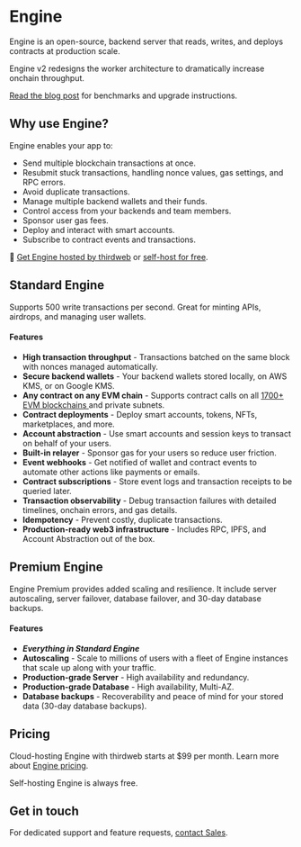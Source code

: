 
# Engine

Engine is an open-source, backend server that reads, writes, and deploys contracts at production scale.

<Callout variant='info' title="Engine v2 in public beta">

Engine v2 redesigns the worker architecture to dramatically increase onchain throughput.

[Read the blog post](https://blog.thirdweb.com/changelog/engine-v2-public-beta/) for benchmarks and upgrade instructions.

</Callout>

## Why use Engine?

Engine enables your app to:

- Send multiple blockchain transactions at once.
- Resubmit stuck transactions, handling nonce values, gas settings, and RPC errors.
- Avoid duplicate transactions.
- Manage multiple backend wallets and their funds.
- Control access from your backends and team members.
- Sponsor user gas fees.
- Deploy and interact with smart accounts.
- Subscribe to contract events and transactions.

🚀 [Get Engine hosted by thirdweb](https://thirdweb.com/dashboard/engine?requestCloudHosted) or [self-host for free](/engine/self-host).

<DocImage
	src={OverviewImage}
	alt="Engine overview"
	className="max-w-[500px] mx-auto"
/>

<OpenSourceCard title="Engine" href="https://github.com/thirdweb-dev/engine" />

## Standard Engine

Supports 500 write transactions per second. Great for minting APIs, airdrops, and managing user wallets.

#### Features

- <strong>High transaction throughput</strong> - Transactions batched on the same
  block with nonces managed automatically.
- <strong>Secure backend wallets</strong> - Your backend wallets stored locally,
  on AWS KMS, or on Google KMS.
- <strong>Any contract on any EVM chain</strong> - Supports contract calls on all <a href="https://thirdweb.com/chainlist">
  	1700+ EVM blockchains
  </a> and private subnets.
- <strong>Contract deployments</strong> - Deploy smart accounts, tokens, NFTs, marketplaces,
  and more.
- <strong>Account abstraction</strong> - Use smart accounts and session keys to transact
  on behalf of your users.
- <strong>Built-in relayer</strong> - Sponsor gas for your users so reduce user friction.
- <strong>Event webhooks</strong> - Get notified of wallet and contract events to
  automate other actions like payments or emails.
- <strong>Contract subscriptions</strong> - Store event logs and transaction receipts
  to be queried later.
- <strong>Transaction observability</strong> - Debug transaction failures with detailed
  timelines, onchain errors, and gas details.
- <strong>Idempotency</strong> - Prevent costly, duplicate transactions.
- <strong>Production-ready web3 infrastructure</strong> - Includes RPC, IPFS, and
  Account Abstraction out of the box.

## Premium Engine

Engine Premium provides added scaling and resilience. It include server autoscaling, server failover, database failover, and 30-day database backups.

#### Features

- **_Everything in Standard Engine_**
- **Autoscaling** - Scale to millions of users with a fleet of Engine instances that scale up along with your traffic.
- **Production-grade Server** - High availability and redundancy.
- **Production-grade Database** - High availability, Multi-AZ.
- **Database backups** - Recoverability and peace of mind for your stored data (30-day database backups).

## Pricing

Cloud-hosting Engine with thirdweb starts at $99 per month. Learn more about [Engine pricing](https://thirdweb.com/dashboard/engine?requestCloudHosted).

Self-hosting Engine is always free.

## Get in touch

For dedicated support and feature requests, [contact Sales](https://thirdweb.com/contact-us).
